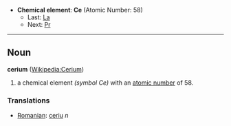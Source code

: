 *'''Chemical element''': '''Ce''' (Atomic Number: 58)
**Last: [[Lanthanum|La]]
**Next: [[Praseodymium|Pr]]
----
== Noun ==
'''cerium''' ([[en:Cerium|Wikipedia:Cerium]])

# a chemical element ''(symbol Ce)'' with an [[atomic number]] of 58.

===Translations===
*[[Romanian]]: [[ceriu]] ''n''